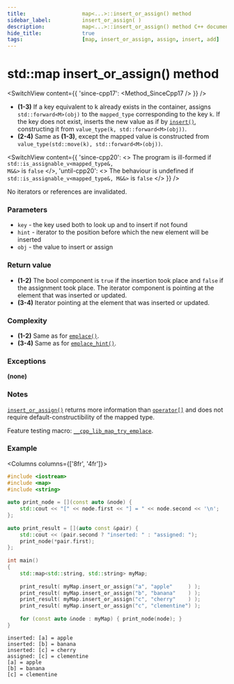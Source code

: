 ```yaml
---
title:					map<...>::insert_or_assign() method
sidebar_label:			insert_or_assign( )
description:			map<...>::insert_or_assign() method C++ documentation
hide_title:				true
tags:					[map, insert_or_assign, assign, insert, add]
---
```



<!----------------- Codes ---------------------->

<!-- insert_or_assign() -->

# std::map insert_or_assign() method

<SwitchView content={{
    'since-cpp17': <Method_SinceCpp17 />
    }} />

 - **(1-3)**  If a key equivalent to k already exists in the container,
    assigns `std::forward<M>(obj)` to the `mapped_type` corresponding to the key `k`.
    If the key does not exist, inserts the new value as if by [`insert()`](/docs/std/containers/maps/map/insert), constructing it from `value_type(k, std::forward<M>(obj))`.
 - **(2-4)** Same as **(1-3)**, except the mapped value is constructed from `value_type(std::move(k), std::forward<M>(obj))`.

<SwitchView content={{
    'since-cpp20': <> The program is ill-formed if <code>std::is_assignable_v&lt;mapped_type&, M&&&gt;</code> is <code>false</code> </>,
    'until-cpp20': <> The behaviour is undefined if <code>std::is_assignable_v&lt;mapped_type&, M&&&gt;</code> is <code>false</code> </>
    }} />

No iterators or references are invalidated.

### Parameters

 - `key` - the key used both to look up and to insert if not found
 - `hint` - iterator to the position before which the new element will be inserted
 - `obj` - the value to insert or assign

### Return value

 - **(1-2)** The bool component is `true` if the insertion took place and `false` if the assignment took place. The iterator component is pointing at the element that was inserted or updated.
 - **(3-4)** Iterator pointing at the element that was inserted or updated.

### Complexity

 - **(1-2)** Same as for [`emplace()`](/docs/std/containers/maps/map/emplace).
 - **(3-4)** Same as for [`emplace_hint()`](/docs/std/containers/maps/map/emplace_hint).

### Exceptions

**(none)**

### Notes 
[`insert_or_assign()`](#) returns more information than [`operator[]`](/docs/std/containers/maps/map/operator_subscript) and does not require default-constructibility of the mapped type.

Feature testing macro: [`__cpp_lib_map_try_emplace`](#).

### Example

<Columns columns={['8fr', '4fr']}>
<div>

```cpp title='Main.cpp' showLineNumbers
#include <iostream>
#include <map>
#include <string>
 
auto print_node = [](const auto &node) {
    std::cout << "[" << node.first << "] = " << node.second << '\n';
};
 
auto print_result = [](auto const &pair) {
    std::cout << (pair.second ? "inserted: " : "assigned: ");
    print_node(*pair.first);
};
 
int main()
{
    std::map<std::string, std::string> myMap;
 
    print_result( myMap.insert_or_assign("a", "apple"     ) );
    print_result( myMap.insert_or_assign("b", "banana"    ) );
    print_result( myMap.insert_or_assign("c", "cherry"    ) );
    print_result( myMap.insert_or_assign("c", "clementine") );
 
    for (const auto &node : myMap) { print_node(node); }
}
```

</div>
<div>

```plaintext title="Output"
inserted: [a] = apple
inserted: [b] = banana
inserted: [c] = cherry
assigned: [c] = clementine
[a] = apple
[b] = banana
[c] = clementine

```

</div>
</Columns>
